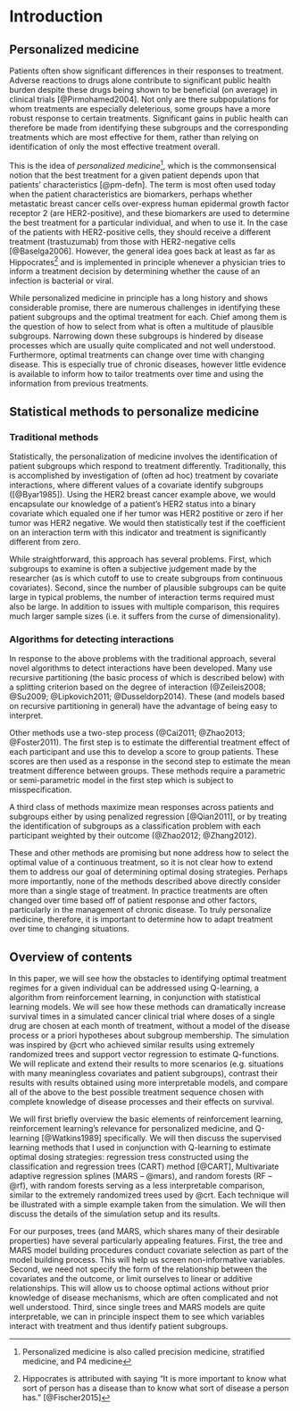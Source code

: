 # Introduction {#intro}


## Personalized medicine

<!-- % Why personalized medicine? -->

Patients often show significant differences in their responses to treatment. Adverse reactions to drugs alone contribute to significant public health burden despite these drugs being shown to be beneficial (on average) in clinical trials [@Pirmohamed2004]. Not only are there subpopulations for whom treatments are especially deleterious, some groups have a more robust response to certain treatments. Significant gains in public health can therefore be made from identifying these subgroups and the corresponding treatments which are most effective for them, rather than relying on identification of only the most effective treatment overall.

<!-- % What is personalized medicine? -->

This is the idea of *personalized medicine*^[Personalized medicine is also called precision medicine, stratified medicine, and P4 medicine], which is the commonsensical notion that the best treatment for a given patient depends upon that patients' characteristics [@pm-defn]. The term is most often used today when the patient characteristics are biomarkers, perhaps whether metastatic breast cancer cells  over-express human epidermal growth factor receptor 2 (are HER2-positive), and these biomarkers are used to determine the best treatment for a particular individual, and when to use it. In the case of the patients with HER2-positive cells, they should receive a different treatment (trastuzumab) from those with HER2-negative cells [@Baselga2006].
<!-- % When/where did personalized medicine start? -->
However, the general idea goes back at least as far as Hippocrates^[Hippocrates is attributed with saying "It is more important to know what sort of person has a disease than to know what sort of disease a person has." [@Fischer2015]] and is implemented in principle whenever a physician tries to inform a treatment decision by determining whether the cause of an infection is bacterial or viral.

While personalized medicine in principle has a long history and shows considerable promise, there are numerous challenges in identifying these patient subgroups and the optimal treatment for each. Chief among them is the question of how to select from what is often a multitude of plausible subgroups. Narrowing down these subgroups is hindered by disease processes which are usually quite complicated and not well understood. Furthermore, optimal treatments can change over time with changing disease. This is especially true of chronic diseases, however little evidence is available to inform how to tailor treatments over time and using the information from previous treatments.

## Statistical methods to personalize medicine

### Traditional methods

<!-- % traditional methods: ad hoc subgroup analyses, or searching for treatment by subgroups interactions -->

Statistically, the personalization of medicine involves the identification of patient subgroups which respond to treatment differently. Traditionally, this is accomplished by investigation of (often ad hoc) treatment by covariate interactions, where different values of a covariate identify subgroups ([@Byar1985]). Using the HER2 breast cancer example above, we would encapsulate our knowledge of a patient's HER2 status into a binary covariate which equaled one if her tumor was HER2 postitive or zero if her tumor was HER2 negative. We would then statistically test if the coefficient on an interaction term with this indicator and treatment is significantly different from zero.

<!-- % Problems: Curse of dimensionality, multiple comparisons -->

While straightforward, this approach has several problems. First, which subgroups to examine is often a subjective judgement made by the researcher (as is which cutoff to use to create subgroups from continuous covariates). Second, since the number of plausible subgroups can be quite large in typical problems, the number of interaction terms required must also be large. In addition to issues with multiple comparison, this requires much larger sample sizes (i.e. it suffers from the curse of dimensionality).

### Algorithms for detecting interactions

<!-- % interaction trees - easy to interpret, final trees don't connect with any objective function - hard to determine optimal treatment for patients -->

<!-- % Su, X., Tsai, C.-L., Wang, H., Nickerson, D. M., and Li, B. (2009), “Subgroup analysis via recursive partitioning,” Journal of Machine Learning Research, 10, 141–158. -->
<!-- % introduces interaction trees - applys to wage data -->

<!-- % Lipkovich, I., Dmitrienko, A., Denne, J., and Enas, G. (2011), “Subgroup identification based on differential effect search A recursive partitioning method for establishing response to treatment in patient subpopulations,” Statistics in Medicine, 30, 2601–2621. -->
<!-- % method of splitting to maximize treatment effect in one daughter node relative to other -->
<!-- % SIDES paper - has examples of personalized medicine in intro -->

<!-- % STIMA, others could also be included in this group -->

In response to the above problems with the traditional approach, several novel algorithms to detect interactions have been developed. Many use recursive partitioning (the basic process of which is described below) with a splitting criterion based on the degree of interaction (@Zeileis2008; @Su2009; @Lipkovich2011; @Dusseldorp2014). These (and models based on recursive partitioning in general) have the advantage of being easy to interpret.

<!-- two-step methods: first step: estimate differential treatment effect of each ind by score function, then use scores as response in second step - (Cai et al., 2011; Zhao et al., 2013; Foster et al., 2011; Faries et al., 2013) \\ -->
<!-- need to impose parametric models that may be misspecified, hard to interpret -->
<!-- Cai, T., Tian, L., Wong, P. H., and Wei, L. (2011), “Analysis of randomized comparative clinical trial data for personalized treatment selections,” Biostatistics, 12, 270–282. -->
<!-- Zhao, L., Tian, L., Cai, T., Claggett, B., and Wei, L.-J. (2013), “Effectively selecting a target population for a future comparative study,” Journal of the American Statistical Association, 108, 527–539. -->
<!-- Foster, J. C., Taylor, J. M., and Ruberg, S. J. (2011), “Subgroup identification from randomized clinical trial data,” Statistics in Medicine, 30, 2867–2880. -->
<!-- Faries, D. E., Chen, Y., Lipkovich, I., Zagar, A., Liu, X., and Obenchain, R. L. (2013), “Local control for identifying subgroups of interest in observational research: Persistence of treatment for major depressive disorder,” International Journal of Methods in Psychiatric Research, 22, 185–194. -->

Other methods use a two-step process (@Cai2011; @Zhao2013; @Foster2011). The first step is to estimate the differential treatment effect of each participant and use this to develop a score to group patients. These scores are then used as a response in the second step to estimate the mean treatment difference between groups. These methods require a parametric or semi-parametric model in the first step which is subject to misspecification.

<!-- Maximize value function -->
<!-- Qian, M. and Murphy, S. A. (2011), “Performance guarantees for individualized treatment rules,” Annals of Statistics, 39, 1180. -->
<!-- Zhao, Y., Zeng, D., Rush, A. J., and Kosorok, M. R. (2012), “Estimating individualized treatment rules using outcome weighted learning,” Journal of the American Statistical Association, 107, 1106–1118. -->
<!-- Zhang, B., Tsiatis, A. A., Davidian, M., Zhang, M., and Laber, E. (2012), “Estimating optimal treatment regimes from a classification perspective,” Stat, 1, 103–114. -->

A third class of methods maximize mean responses across patients and subgroups either by using penalized regression [@Qian2011], or by treating the identification of subgroups as a classification problem with each participant weighted by their outcome (@Zhao2012; @Zhang2012).

These and other methods are promising but none address how to select the optimal value of a continuous treatment, so it is not clear how to extend them to address our goal of determining optimal dosing strategies. Perhaps more importantly, none of the methods described above directly consider more than a single stage of treatment. In practice treatments are often changed over time based off of patient response and other factors, particularly in the management of chronic disease. To truly personalize medicine, therefore, it is important to determine how to adapt treatment over time to changing situations.

<!-- % All limited to single step? -->

<!-- % How can reinforcement learning be of use in determining personalized treatments? -->

## Overview of contents

In this paper, we will see how the obstacles to identifying optimal treatment regimes for a given individual can be addressed using Q-learning, a algorithm from reinforcement learning, in conjunction with statistical learning models. We will see how these methods can dramatically increase survival times in a simulated cancer clinical trial where doses of a single drug are chosen at each month of treatment, without a model of the disease process or a priori hypotheses about subgroup membership. The simulation was inspired by @crt who achieved similar results using extremely randomized trees and support vector regression to estimate Q-functions. We will replicate and extend their results to more scenarios (e.g. situations with many meaningless covariates and patient subgroups), contrast their results with results obtained using more interpretable models, and compare all of the above to the best possible treatment sequence chosen with complete knowledge of disease processes and their effects on survival.

We will first briefly overview the basic elements of reinforcement learning, reinforcement learning's relevance for personalized medicine, and Q-learning [@Watkins1989] specifically. We will then discuss the supervised learning methods that I used in conjunction with Q-learning to estimate optimal dosing strategies: regression tress constructed using the classification and regression trees (CART) method [@CART], Multivariate adaptive regression splines (MARS -- @mars), and random forests (RF -- @rf), with random forests serving as a less interpretable comparison, similar to the extremely randomized trees used by @crt. Each technique will be illustrated with a simple example taken from the simulation. We will then discuss the details of the simulation setup and its results.

For our purposes, trees (and MARS, which shares many of their desirable properties) have several particularly appealing features. First, the tree and MARS model building procedures conduct covariate selection as part of the model building process. This will help us screen non-informative variables. Second, we need not specify the form of the relationship between the covariates and the outcome, or limit ourselves to linear or additive relationships. This will allow us to choose optimal actions without prior knowledge of disease mechanisms, which are often complicated and not well understood. Third, since single trees and MARS models are quite interpretable, we can in principle inspect them to see which variables interact with treatment and thus identify patient subgroups.

